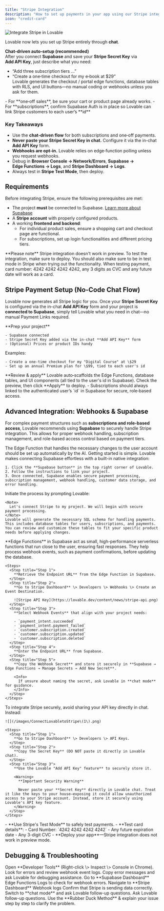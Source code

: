 ```yaml
---
title: "Stripe Integration"
description: "How to set up payments in your app using our Stripe integration"
icon: "credit-card"
---
```


![Integrate Stripe in Lovable](/images/lovable-stripe.webp)

Lovable now lets you set up Stripe entirely through **chat**.

**Chat‑driven auto‑setup (recommended)**\
After you connect **Supabase** and save your **Stripe Secret Key** via **Add API Key**, just describe what you need:

- “Add three subscription tiers …”
- “Create a one‑time checkout for my e‑book at \$29”\
  Lovable generates the checkout / portal edge functions, database tables with RLS, and UI buttons—no manual coding or webhooks unless you ask for them.

<Note>
  - For **one‑off sales**, be sure your cart or product page already works.
  - For **subscriptions**, confirm Supabase Auth is in place so Lovable can link Stripe customers to each user’s **id**
</Note>

### Key Takeaways

- Use the **chat‑driven flow** for both subscriptions and one‑off payments.
- **Never paste your Stripe Secret Key in chat.** Configure it via the in-chat **Add API Key** form.
- **Webhooks are opt‑in.** Lovable relies on edge‑function polling unless you request webhooks.
- Debug in **Browser Console → Network/Errors**, **Supabase → Edge Functions → Logs**, and **Stripe Dashboard → Logs**.
- Always test in **Stripe Test Mode**, then deploy.

## Requirements

Before integrating Stripe, ensure the following prerequisites are met:

- The project **must** be connected to Supabase. [Learn more about Supabase](https://docs.lovable.dev/integrations/supabase)
- A **Stripe account** with properly configured products.
- A working **frontend and backend**:
  - For individual product sales, ensure a shopping cart and checkout page are functional.
  - For subscriptions, set up login functionalities and different pricing tiers.

<Note>
  **Please note**
  Stripe integration doesn't work in preview. To test the integration, make sure to deploy. You should also make sure to be in test mode in Stripe when trying out the functionality. When testing payment, card number: 4242 4242 4242 4242, any 3 digits as CVC and any future date will work as a card.
</Note>

## Stripe Payment Setup (No‑Code Chat Flow)

Lovable now generates all Stripe logic for you. Once your **Stripe Secret Key** is configured via the in-chat **Add API Key** form and your project is **connected to Supabase**, simply tell Lovable what you need in chat—no manual Payment Links required.

<Steps>
  <Step title="Step 1">
    **Prep your project**

    - Supabase connected
    - Stripe Secret Key added via the in-chat **Add API Key** form
    - (Optional) Prices or product IDs handy
  </Step>
  <Step title="Step 2">
    Examples:

    - Create a one-time checkout for my "Digital Course" at \$29
    - Set up an annual Premium plan for \$99, tied to each user's id
  </Step>
  <Step title="Step 3">
    **Review & apply**
    Lovable auto‑scaffolds the Edge Functions, database tables, and UI components (all tied to the user's id in Supabase). Check the preview, then click **Apply** to deploy.
  </Step>
</Steps>

<Note>
  - Subscriptions should always linked to the authenticated user’s `id` in Supabase for secure, role‑based access.
</Note>

## Advanced Integration: Webhooks & Supabase

For complex payment structures such as **subscriptions and role-based access**, Lovable recommends using **Supabase** to securely handle Stripe integration. This allows for proper webhook handling, subscription management, and role-based access control based on payment tiers.

<Note>
  The Edge Function that handles the necessary changes to the user account should be set up automatically by the AI.
</Note>

<Steps>
  <Step title="Connect Supabase to Your Project">
    Getting started is simple. Lovable makes connecting Supabase effortless with a built-in native integration:

    1. Click the **Supabase button** in the top right corner of Lovable.
    2. Follow the instructions to link your project.
    3. Once connected, Supabase enables secure payment processing, subscription management, webhook handling, customer data storage, and error handling.
  </Step>
  <Step title="Secure Payment Processing">
    Initiate the process by prompting Lovable:

    <Note>
      Let's connect Stripe to my project. We will begin with secure payment processing.
    </Note>
    Lovable will generate the necessary SQL schema for handling payments. This includes database tables for users, subscriptions, and payments. You can review and customize these tables to fit your specific product needs before applying changes.
  </Step>
  <Step title="Implement Edge Functions for Webhooks">
    **Edge Functions** in Supabase act as small, high-performance serverless functions that run close to the user, ensuring fast responses. They help process webhook events, such as payment confirmations, before updating the database.

    <Steps>
      <Step title="Step 1">
        **Retrieve the Endpoint URL** from the Edge Function in Supabase.
      </Step>
      <Step title="Step 2">
        **Go to Stripe Dashboard** \> Developers \> Webhooks \> Create an Event Destination.

        ![Stripe API Key](https://lovable.dev/content/news/stripe-api.png)
      </Step>
      <Step title="Step 3">
        **Select Webhook Events** that align with your project needs:

        - `payment_intent.succeeded`
        - `payment_intent.payment_failed`
        - `customer.subscription.created`
        - `customer.subscription.updated`
        - `customer.subscription.deleted`
      </Step>
      <Step title="Step 4">
        **Enter the Endpoint URL** from Supabase.
      </Step>
      <Step title="Step 5">
        **Copy the Webhook Secret** and store it securely in **Supabase → Edge Functions → Manage Secrets → Add New Secret**.

        <Info>
          If unsure about naming the secret, ask Lovable in **chat mode** for guidance.
        </Info>
      </Step>
    </Steps>
  </Step>
  <Step title="Securely Add API Keys">
    To integrate Stripe securely, avoid sharing your API key directly in chat. Instead:

    ![](/images/ConnectLovabletoStripe\(1\).png)

    <Steps>
      <Step title="Step 1">
        **Go to Stripe Dashboard** \> Developers \> API Keys.
      </Step>
      <Step title="Step 2">
        **Copy the Secret Key** (DO NOT paste it directly in Lovable chat).
      </Step>
      <Step title="Step 3">
        **Use the Lovable "Add API Key" feature** to securely store it.

        <Warning>
          **Important Security Warning**

          Never paste your **Secret Key** directly in Lovable chat. Treat it like the keys to your house—exposing it could allow unauthorized access to your Stripe account. Instead, store it securely using Lovable's API key feature.
        </Warning>
      </Step>
    </Steps>
  </Step>
  <Step title="Testing Your Integration">
    - **Use Stripe's Test Mode** to safely test payments.
    - **Test card details**:
      - Card Number: `4242 4242 4242 4242`
      - Any future expiration date
      - Any 3-digit CVC
    - **Deploy your app**—Stripe integration does not work in preview mode.
  </Step>
</Steps>

## Debugging & Troubleshooting

<AccordionGroup>
  <Accordion title="Check Console Logs">
    <Steps>
      <Step title="Step 1">
        Open **Developer Tools** (Right-click \> Inspect \> Console in Chrome).
      </Step>
      <Step title="Step 2">
        Look for errors and review webhook event logs.
      </Step>
      <Step title="Step 3">
        Copy error messages and ask Lovable for debugging assistance.
      </Step>
    </Steps>
  </Accordion>
  <Accordion title="Review Supabase Logs">
    <Steps>
      <Step title="Step 1">
        Go to **Supabase Dashboard**
      </Step>
      <Step title="Step 2">
        Edge Functions
      </Step>
      <Step title="Step 3">
        Logs to check for webhook errors.
      </Step>
    </Steps>
  </Accordion>
  <Accordion title="Verify Webhook Events in Stripe">
    <Steps>
      <Step title="Step 1">
        Navigate to **Stripe Dashboard**
      </Step>
      <Step title="Step 2">
        Webhook logs
      </Step>
      <Step title="Step 3">
        Confirm that Stripe is sending data correctly.
      </Step>
    </Steps>
  </Accordion>
  <Accordion title="Use Lovable Chat Mode">
    <Steps>
      <Step title="Step 1">
        Switch to **chat mode** and ask Lovable follow-up questions.
      </Step>
      <Step title="Step 2">
        Ask Lovable follow-up questions.
      </Step>
      <Step title="Step 3">
        Use the **Rubber Duck Method** & explain your issue step by step to clarify the problem.
      </Step>
    </Steps>
  </Accordion>
</AccordionGroup>